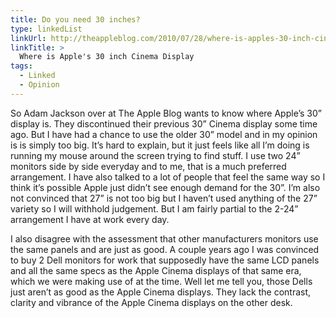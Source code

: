 ```yaml
---
title: Do you need 30 inches?
type: linkedList
linkUrl: http://theappleblog.com/2010/07/28/where-is-apples-30-inch-cinema-display
linkTitle: >
  Where is Apple's 30 inch Cinema Display
tags:
  - Linked
  - Opinion
---
```


So Adam Jackson over at The Apple Blog wants to know where Apple’s 30” display is. They discontinued their previous 30” Cinema display some time ago. But I have had a chance to use the older 30” model and in my opinion is is simply too big. It’s hard to explain, but it just feels like all I’m doing is running my mouse around the screen trying to find stuff. I use two 24” monitors side by side everyday and to me, that is a much preferred arrangement. I have also talked to a lot of people that feel the same way so I think it’s possible Apple just didn’t see enough demand for the 30”. I’m also not convinced that 27” is not too big but I haven’t used anything of the 27” variety so I will withhold judgement. But I am fairly partial to the 2-24” arrangement I have at work every day.

I also disagree with the assessment that other manufacturers monitors use the same panels and are just as good. A couple years ago I was convinced to buy 2 Dell monitors for work that supposedly have the same LCD panels and all the same specs as the Apple Cinema displays of that same era, which we were making use of at the time. Well let me tell you, those Dells just aren’t as good as the Apple Cinema displays. They lack the contrast, clarity and vibrance of the Apple Cinema displays on the other desk.
